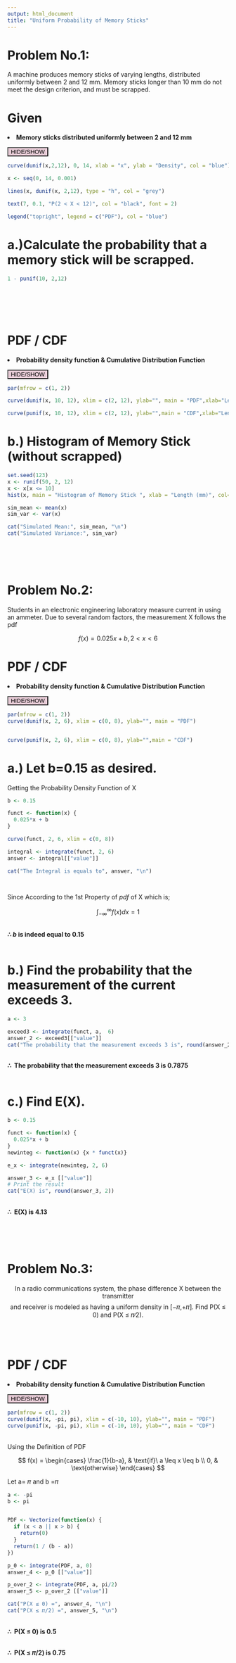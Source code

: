 ```yaml
---
output: html_document
title: "Uniform Probability of Memory Sticks"
---
```



# Problem No.1:
A machine produces memory sticks of varying lengths, distributed uniformly between 2 and 12 mm. Memory sticks longer than 10 mm do not meet the design criterion, and must be scrapped.

# Given
<b> <li> Memory sticks distributed uniformly between 2 and 12 mm </li>
</b>

<button onclick="hideoutput()" style="background: #e8ccd7;"> 
HIDE/SHOW
</button>
<div id="codeinputhere" style="display:block;">
```r
curve(dunif(x,2,12), 0, 14, xlab = "x", ylab = "Density", col = "blue")

x <- seq(0, 14, 0.001)

lines(x, dunif(x, 2,12), type = "h", col = "grey")

text(7, 0.1, "P(2 < X < 12)", col = "black", font = 2)

legend("topright", legend = c("PDF"), col = "blue")

```
</div>
<script>
function hideoutput() {
  var x = document.getElementById("codeinputhere");
  if (x.style.display === "block") {
    x.style.display = "none";
    
    
  } else {
    x.style.display = "block";
  }
}
</script>
# a.)Calculate the probability that a memory stick will be scrapped.

```r
1 - punif(10, 2,12)



```
<br>

<br>

# PDF / CDF

<b> <li> Probability density function & Cumulative Distribution Function </li>
</b>


<button onclick="hideoutput1()" style="background: #e8ccd7;"> 
HIDE/SHOW
</button>
<div id="codeinputhere1" style="display:block;">



```r


par(mfrow = c(1, 2))

curve(dunif(x, 10, 12), xlim = c(2, 12), ylab="", main = "PDF",xlab="Length (mm)")

curve(punif(x, 10, 12), xlim = c(2, 12), ylab="",main = "CDF",xlab="Length (mm)")
```
</div>
<script>
function hideoutput1() {
  var x = document.getElementById("codeinputhere1");
  if (x.style.display === "block") {
    x.style.display = "none";
  } else {
    x.style.display = "block";
  }
}
</script>





# b.) Histogram of Memory Stick (without scrapped)
```r
set.seed(123)
x <- runif(50, 2, 12)
x <- x[x <= 10]
hist(x, main = "Histogram of Memory Stick ", xlab = "Length (mm)", col="pink")

sim_mean <- mean(x)
sim_var <- var(x)

cat("Simulated Mean:", sim_mean, "\n")
cat("Simulated Variance:", sim_var)
```


<br>
<br>
<br>

# Problem No.2:
Students in an electronic engineering laboratory measure current in using an ammeter. Due to several random factors, the measurement X follows the pdf

$$ f(x) = 0.025x + b,  2<x<6 $$


# PDF / CDF

<b> <li> Probability density function & Cumulative Distribution Function </li>
</b>


<button onclick="hideoutput2()" style="background: #e8ccd7;"> 
HIDE/SHOW
</button>
<div id="codeinputhere2" style="display:block;">




```r
par(mfrow = c(1, 2))
curve(dunif(x, 2, 6), xlim = c(0, 8), ylab="", main = "PDF")


curve(punif(x, 2, 6), xlim = c(0, 8), ylab="",main = "CDF")

```

</div>
<script>
function hideoutput2() {
  var x = document.getElementById("codeinputhere2");
  if (x.style.display === "block") {
    x.style.display = "none";
  } else {
    x.style.display = "block";
  }
}
</script>





# a.) Let <b> b=0.15 </b> as desired. <br>
Getting the Probability Density Function of X
    

```r

b <- 0.15

funct <- function(x) {
  0.025*x + b
}

curve(funct, 2, 6, xlim = c(0, 8))

integral <- integrate(funct, 2, 6)
answer <- integral[["value"]]

cat("The Integral is equals to", answer, "\n")




```

Since According to the 1st Property of <i> pdf </i> of X which is; <br> 

$$\int_{-\infty}^{\infty} f(x) dx = 1$$

<br> <b> $\therefore\ b \text{ is indeed equal to } 0.15$
 </b>
 <br> <br> 
 
# b.) Find the probability that the measurement of the current exceeds 3.
 

```r

a <- 3

exceed3 <- integrate(funct, a,  6)
answer_2 <- exceed3[["value"]]
cat("The probability that the measurement exceeds 3 is", round(answer_2, 3))
```

<br> <b> $\therefore\ \text{ The probability that the measurement exceeds 3 is 0.7875  }$
 </b><br> <br> 

# c.)  Find E(X).
 

```r

b <- 0.15

funct <- function(x) {
  0.025*x + b
}
newinteg <- function(x) {x * funct(x)}

e_x <- integrate(newinteg, 2, 6)

answer_3 <- e_x [["value"]]
# Print the result
cat("E(X) is", round(answer_3, 2))


```

<br> <b> $\therefore\ \text{ E(X) is 4.13  }$
 </b>


<br>
<br>
<br>

# Problem No.3:
$$ \text {In a radio communications system, the phase difference X between  the transmitter} $$
$$ \text { and receiver is modeled as having a uniform density in [−𝜋,+𝜋]. Find
P(X ≤ 0) and P(X ≤ 𝜋∕2).}$$


<br>
<br>

# PDF / CDF

<b> <li> Probability density function & Cumulative Distribution Function </li>
</b>


<button onclick="hideoutput3()" style="background: #e8ccd7;"> 
HIDE/SHOW
</button>
<div id="codeinputhere3" style="display:block;">


```r


par(mfrow = c(1, 2))
curve(dunif(x, -pi, pi), xlim = c(-10, 10), ylab="", main = "PDF")
curve(punif(x, -pi, pi), xlim = c(-10, 10), ylab="", main = "CDF")


```

</div>
<script>
function hideoutput3() {
  var x = document.getElementById("codeinputhere3");
  if (x.style.display === "block") {
    x.style.display = "none";
  } else {
    x.style.display = "block";
  }
}
</script>




<br>
Using the Definition of PDF 

$$
f(x) = \begin{cases}
      \frac{1}{b-a}, & \text{if}\ a \leq x \leq b \\
      0, & \text{otherwise}
    \end{cases}
$$

Let a= 𝜋 and b =𝜋

```r

a <- -pi
b <- pi


PDF <- Vectorize(function(x) {
  if (x < a || x > b) {
    return(0)
  }
  return(1 / (b - a))
})

p_0 <- integrate(PDF, a, 0)
answer_4 <- p_0 [["value"]]

p_over_2 <- integrate(PDF, a, pi/2)
answer_5 <- p_over_2 [["value"]]

cat("P(X ≤ 0) =", answer_4, "\n")
cat("P(X ≤ 𝜋/2) =", answer_5, "\n")


```


<br> <b> $\therefore\ \text{ P(X ≤ 0) is 0.5  }$
 </b>
 
 <br> <b> $\therefore\ \text{ P(X ≤ 𝜋/2) is 0.75  }$
 </b>

